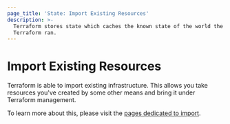 ```yaml
---
page_title: 'State: Import Existing Resources'
description: >-
  Terraform stores state which caches the known state of the world the last time
  Terraform ran.
---
```


# Import Existing Resources

Terraform is able to import existing infrastructure. This allows you take
resources you've created by some other means and bring it under Terraform management.

To learn more about this, please visit the
[pages dedicated to import](/cli/import).

